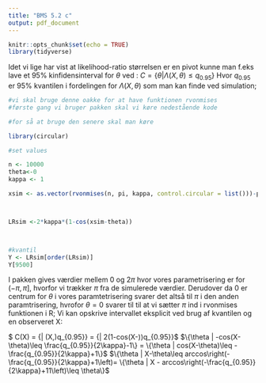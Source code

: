 ```yaml
---
title: "BMS 5.2 c"
output: pdf_document
---
```


```r
knitr::opts_chunk$set(echo = TRUE)
library(tidyverse)
```

Idet vi lige har vist at likelihood-ratio størrelsen er en pivot kunne man f.eks lave et 95% kinfidensinterval for $\theta$ ved : $C=\{\theta | \Lambda(X,\theta)\leq q_{0.95}\}$  Hvor $q_{0.95}$ er 95% kvantilen i fordelingen for $\Lambda(X,\theta)$ som man kan finde ved simulation;
```r
#vi skal bruge denne oakke for at have funktionen rvonmises
#første gang vi bruger pakken skal vi køre nedestående kode 

#for så at bruge den senere skal man køre 

library(circular)
```

```r
#set values

n <- 10000
theta<-0
kappa <- 1

xsim <- as.vector(rvonmises(n, pi, kappa, control.circular = list()))-pi



LRsim <-2*kappa*(1-cos(xsim-theta))



#kvantil
Y <- LRsim[order(LRsim)]
Y[9500]
```
I pakken gives værdier mellem 0 og $2\pi$ hvor vores parametrisering er for $(-\pi, \pi]$, hvorfor vi trækker $\pi$ fra de simulerede værdier. Derudover da 0 er centrum for $\theta$ i vores paramtetrisering svarer det altså til $\pi$ i den anden paramtrisering, hvrofor $\theta=0$ svarer til til at vi sætter $\pi$ ind i rvonmises funktionen i R;
Vi kan opskrive intervallet eksplicit ved brug af kvantilen og en observeret X:

$ C(X) = \{\theta | \Lambda(X,\theta)\leq q_{0.95}\} = \{\theta | 2\kappa(1-cos(X-\theta))\leq q_{0.95}\}$
$\{\theta | -cos(X-\theta)\leq \frac{q_{0.95}}{2\kappa}-1\} = \{\theta | cos(X-\theta)\leq -\frac{q_{0.95}}{2\kappa}+1\}$
$\{\theta | X-\theta\leq arccos\right(-\frac{q_{0.95}}{2\kappa}+1\left)= \{\theta | X - arccos\right(-\frac{q_{0.95}}{2\kappa}+11\left)\leq \theta\}$

